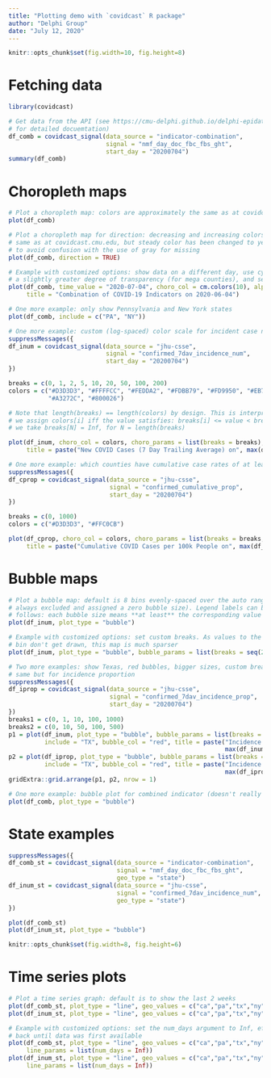 ```yaml
---
title: "Plotting demo with `covidcast` R package"
author: "Delphi Group"
date: "July 12, 2020"
---
```


```r
knitr::opts_chunk$set(fig.width=10, fig.height=8)
```

Fetching data 
===

```r
library(covidcast)

# Get data from the API (see https://cmu-delphi.github.io/delphi-epidata/api/covidcast.html 
# for detailed docuemtation)
df_comb = covidcast_signal(data_source = "indicator-combination",  
                           signal = "nmf_day_doc_fbc_fbs_ght", 
                           start_day = "20200704")
summary(df_comb)
```

Choropleth maps
===

```r
# Plot a choropleth map: colors are approximately the same as at covidcast.cmu.edu)
plot(df_comb)

# Plot a choropleth map for direction: decreasing and increasing colors are roughly the
# same as at covidcast.cmu.edu, but steady color has been changed to yellow-gray, so as
# to avoid confusion with the use of gray for missing
plot(df_comb, direction = TRUE)

# Example with customized options: show data on a different day, use cyan-magenta colors, 
# a slightly greater degree of transparency (for mega counties), and set custom title
plot(df_comb, time_value = "2020-07-04", choro_col = cm.colors(10), alpha = 0.4, 
     title = "Combination of COVID-19 Indicators on 2020-06-04")

# One more example: only show Pennsylvania and New York states
plot(df_comb, include = c("PA", "NY"))

# One more example: custom (log-spaced) color scale for incident case numbers
suppressMessages({
df_inum = covidcast_signal(data_source = "jhu-csse", 
                           signal = "confirmed_7dav_incidence_num",
                           start_day = "20200704")
})

breaks = c(0, 1, 2, 5, 10, 20, 50, 100, 200) 
colors = c("#D3D3D3", "#FFFFCC", "#FEDDA2", "#FDBB79", "#FD9950", "#EB7538", "#C74E32",
           "#A3272C", "#800026")

# Note that length(breaks) == length(colors) by design. This is interpreted so that we
# we assign colors[i] iff the value satisfies: breaks[i] <= value < breaks[i+1], where
# we take breaks[N] = Inf, for N = length(breaks)

plot(df_inum, choro_col = colors, choro_params = list(breaks = breaks),
     title = paste("New COVID Cases (7 Day Trailing Average) on", max(df_inum$time_value)))

# One more example: which counties have cumulative case rates of at least 1/100?
suppressMessages({
df_cprop = covidcast_signal(data_source = "jhu-csse",
                            signal = "confirmed_cumulative_prop",
                            start_day = "20200704")
})

breaks = c(0, 1000)
colors = c("#D3D3D3", "#FFC0CB")

plot(df_cprop, choro_col = colors, choro_params = list(breaks = breaks, legend_width = 5), 
     title = paste("Cumulative COVID Cases per 100k People on", max(df_cprop$time_value)))
```

Bubble maps
===

```r
# Plot a bubble map: default is 8 bins evenly-spaced over the auto range (where zero is
# always excluded and assigned a zero bubble size). Legend labels can be interpreted as 
# follows: each bubble size means **at least** the corresponding value
plot(df_inum, plot_type = "bubble")

# Example with customized options: set custom breaks. As values to the left of the first
# bin don't get drawn, this map is much sparser
plot(df_inum, plot_type = "bubble", bubble_params = list(breaks = seq(20, 200, len = 6)))

# Two more examples: show Texas, red bubbles, bigger sizes, custom breaks. Then plot the 
# same but for incidence proportion 
suppressMessages({
df_iprop = covidcast_signal(data_source = "jhu-csse", 
                            signal = "confirmed_7dav_incidence_prop",
                            start_day = "20200704")
})
breaks1 = c(0, 1, 10, 100, 1000)
breaks2 = c(0, 10, 50, 100, 500)
p1 = plot(df_inum, plot_type = "bubble", bubble_params = list(breaks = breaks1, max_size = 6), 
          include = "TX", bubble_col = "red", title = paste("Incidence Number on", 
                                                            max(df_inum$time_value)))
p2 = plot(df_iprop, plot_type = "bubble", bubble_params = list(breaks = breaks2, max_size = 6), 
          include = "TX", bubble_col = "red", title = paste("Incidence Proportion on", 
                                                            max(df_iprop$time_value)))
gridExtra::grid.arrange(p1, p2, nrow = 1)

# One more example: bubble plot for combined indicator (doesn't really "work" that well)
plot(df_comb, plot_type = "bubble")
```

State examples
===

```r
suppressMessages({
df_comb_st = covidcast_signal(data_source = "indicator-combination",  
                              signal = "nmf_day_doc_fbc_fbs_ght", 
                              geo_type = "state")
df_inum_st = covidcast_signal(data_source = "jhu-csse", 
                              signal = "confirmed_7dav_incidence_num",
                              geo_type = "state")
})

plot(df_comb_st)
plot(df_inum_st, plot_type = "bubble")
```

```r
knitr::opts_chunk$set(fig.width=8, fig.height=6)
```

Time series plots
===

```r
# Plot a time series graph: default is to show the last 2 weeks
plot(df_comb_st, plot_type = "line", geo_values = c("ca","pa","tx","ny"))
plot(df_inum_st, plot_type = "line", geo_values = c("ca","pa","tx","ny"))

# Example with customized options: set the num_days argument to Inf, effectively plotting
# back until data was first available
plot(df_comb_st, plot_type = "line", geo_values = c("ca","pa","tx","ny"),
     line_params = list(num_days = Inf))
plot(df_inum_st, plot_type = "line", geo_values = c("ca","pa","tx","ny"),
     line_params = list(num_days = Inf))
```
